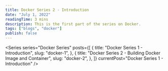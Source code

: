 ```yaml
---
title: Docker Series 2 - Introduction
date: "July 1, 2022"
readingTime: 3 mins
description: This is the first part of the series on Docker.
tags: ["blogs", "docker"]
publish: false
---
```


<Series
  series="Docker Series"
  posts={[
    {
      title: "Docker Series 1 - Introduction",
      slug: "docker-1",
    },
    {
      title: "Docker Series 2 - Building Docker Image and Container",
      slug: "docker-2",
    },
  ]}
  currentPost="Docker Series 1 - Introduction"
/>
